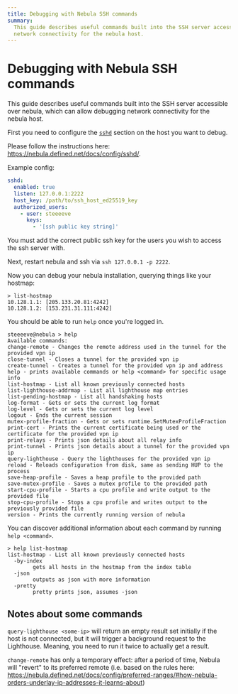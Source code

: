 ```yaml
---
title: Debugging with Nebula SSH commands
summary:
  This guide describes useful commands built into the SSH server accessible over nebula, which can allow debugging
  network connectivity for the nebula host.
---
```


# Debugging with Nebula SSH commands

This guide describes useful commands built into the SSH server accessible over nebula, which can allow debugging network
connectivity for the nebula host.

First you need to configure the [`sshd`](https://nebula.defined.net/docs/config/sshd/) section on the host you want to
debug.

Please follow the instructions here: https://nebula.defined.net/docs/config/sshd/.

Example config:

```yml
sshd:
  enabled: true
  listen: 127.0.0.1:2222
  host_key: /path/to/ssh_host_ed25519_key
  authorized_users:
    - user: steeeeve
      keys:
        - '[ssh public key string]'
```

You must add the correct public ssh key for the users you wish to access the ssh server with.

Next, restart nebula and ssh via `ssh 127.0.0.1 -p 2222`.

Now you can debug your nebula installation, querying things like your hostmap:

```ssh
> list-hostmap
10.128.1.1: [205.133.20.81:4242]
10.128.1.2: [153.231.31.111:4242]
```

You should be able to run `help` once you're logged in.

```ssh
steeeeve@nebula > help
Available commands:
change-remote - Changes the remote address used in the tunnel for the provided vpn ip
close-tunnel - Closes a tunnel for the provided vpn ip
create-tunnel - Creates a tunnel for the provided vpn ip and address
help - prints available commands or help <command> for specific usage info
list-hostmap - List all known previously connected hosts
list-lighthouse-addrmap - List all lighthouse map entries
list-pending-hostmap - List all handshaking hosts
log-format - Gets or sets the current log format
log-level - Gets or sets the current log level
logout - Ends the current session
mutex-profile-fraction - Gets or sets runtime.SetMutexProfileFraction
print-cert - Prints the current certificate being used or the certificate for the provided vpn ip
print-relays - Prints json details about all relay info
print-tunnel - Prints json details about a tunnel for the provided vpn ip
query-lighthouse - Query the lighthouses for the provided vpn ip
reload - Reloads configuration from disk, same as sending HUP to the process
save-heap-profile - Saves a heap profile to the provided path
save-mutex-profile - Saves a mutex profile to the provided path
start-cpu-profile - Starts a cpu profile and write output to the provided file
stop-cpu-profile - Stops a cpu profile and writes output to the previously provided file
version - Prints the currently running version of nebula
```

You can discover additional information about each command by running `help <command>`.

```ssh
> help list-hostmap
list-hostmap - List all known previously connected hosts
  -by-index
    	gets all hosts in the hostmap from the index table
  -json
    	outputs as json with more information
  -pretty
    	pretty prints json, assumes -json
```

## Notes about some commands

`query-lighthouse <some-ip>` will return an empty result set initially if the host is not connected, but it will trigger
a background request to the Lighthouse. Meaning, you need to run it twice to actually get a result.

`change-remote` has only a temporary effect: after a period of time, Nebula will "revert" to its preferred remote (i.e.
based on the rules here:
https://nebula.defined.net/docs/config/preferred-ranges/#how-nebula-orders-underlay-ip-addresses-it-learns-about)
